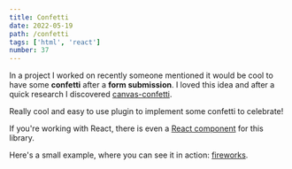 ```yaml
---
title: Confetti
date: 2022-05-19
path: /confetti
tags: ['html', 'react']
number: 37
---
```


In a project I worked on recently someone mentioned it would be cool to have
some **confetti** after a **form submission**. I loved this idea and after a
quick research I discovered
[canvas-confetti](https://www.npmjs.com/package/canvas-confetti).

Really cool and easy to use plugin to implement some confetti to celebrate!

If you're working with React, there is even a
[React component](https://www.npmjs.com/package/react-canvas-confetti) for this
library.

Here's a small example, where you can see it in action:
[fireworks](https://codesandbox.io/s/fireworks-fn-react-canvas-confetti-w594u?file=/src/App.js).
